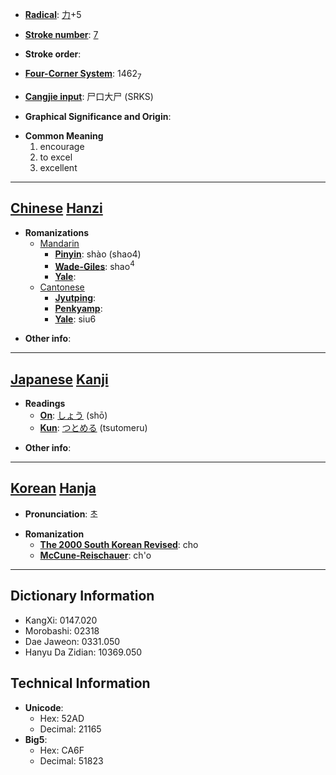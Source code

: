 * '''[[Wiktionary:Chinese radical index| Radical]]''': [[Wiktionary:Chinese radical index 力|力]]+5

* '''[[Wiktionary:Chinese total strokes index|Stroke number]]''': [[Wiktionary:Chinese total strokes index 7|7]]

* '''Stroke order''': 

* '''[[Wiktionary:Chinese four corner index|Four-Corner System]]''': 1462<sub>7</sub>

* '''[[Wiktionary:Chinese Cangjie index|Cangjie input]]''': 尸口大尸 (SRKS)

* '''Graphical Significance and Origin''': 

* '''Common Meaning'''
*#encourage
*# to excel
*# excellent


----

== [[Chinese]] [[Hanzi]] ==

* '''Romanizations'''
** [[Mandarin]]
*** '''[[Pinyin]]''': shào (shao4)
*** '''[[Wade-Giles]]''': shao<sup>4</sup>
*** '''[[Yale]]''': 
**[[Cantonese]]
***'''[[Jyutping]]''':
***'''[[Penkyamp]]''': 
***'''[[Yale]]''': siu6

* '''Other info''': 

----

== [[Japanese]] [[Kanji]] ==

* '''Readings'''
** '''[[On]]''': [[しょう]] (shō)
** '''[[Kun]]''': [[つとめる]] (tsutomeru)

* '''Other info''':  

----

== [[Korean]] [[Hanja]] ==

* '''Pronunciation''': 초

* '''Romanization'''
** '''[[The 2000 South Korean Revised Romanization|The 2000 South Korean Revised]]''': cho
** '''[[McCune-Reischauer]]''': ch'o

----

== Dictionary Information ==

* KangXi: 0147.020
* Morobashi: 02318
* Dae Jaweon: 0331.050
* Hanyu Da Zidian: 10369.050

== Technical Information ==

* '''Unicode''':
** Hex: 52AD
** Decimal: 21165
* '''Big5''':
** Hex: CA6F
** Decimal: 51823